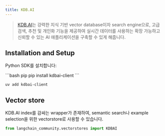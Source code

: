 ```yaml
---
title: KDB.AI
---
```


>[KDB.AI](https://kdb.ai)는 강력한 지식 기반 vector database이자 search engine으로, 고급 검색, 추천 및 개인화 기능을 제공하여 실시간 데이터를 사용하는 확장 가능하고 신뢰할 수 있는 AI 애플리케이션을 구축할 수 있게 해줍니다.


## Installation and Setup

Python SDK를 설치합니다:

<CodeGroup>
```bash pip
pip install kdbai-client
```

```bash uv
uv add kdbai-client
```
</CodeGroup>


## Vector store

KDB.AI index를 감싸는 wrapper가 존재하여, semantic search나 example selection을 위한 vectorstore로 사용할 수 있습니다.

```python
from langchain_community.vectorstores import KDBAI
```
